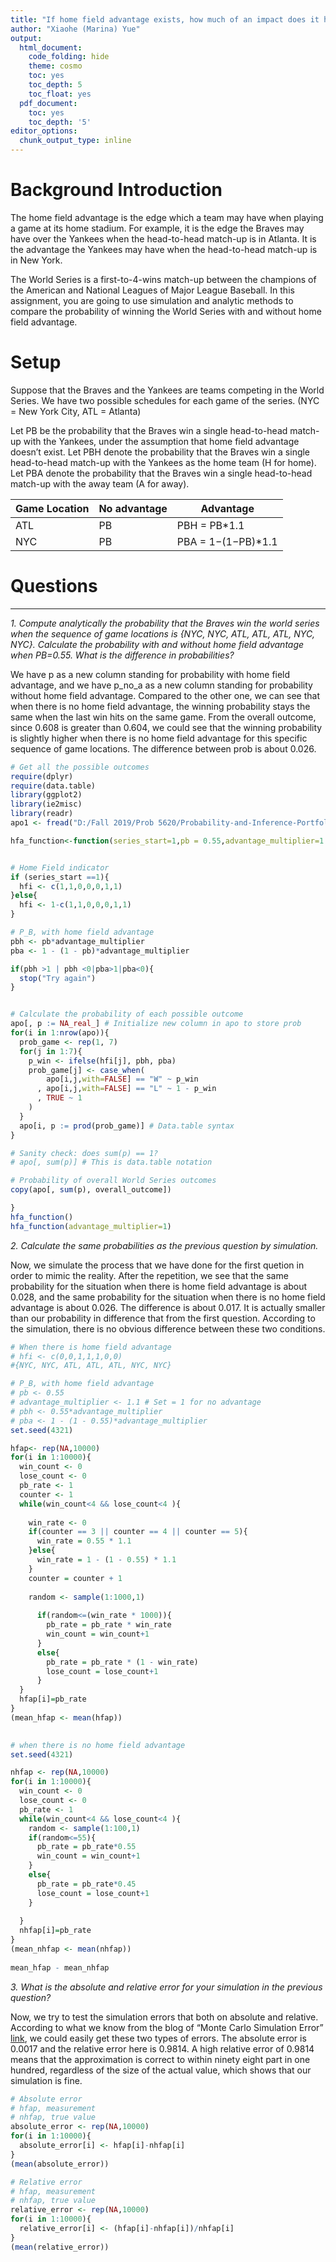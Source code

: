```yaml
---
title: "If home field advantage exists, how much of an impact does it have on winning the world series?"
author: "Xiaohe (Marina) Yue"
output:
  html_document:
    code_folding: hide
    theme: cosmo
    toc: yes
    toc_depth: 5
    toc_float: yes
  pdf_document:
    toc: yes
    toc_depth: '5'
editor_options:
  chunk_output_type: inline
---
```


# Background Introduction

The home field advantage is the edge which a team may have when playing a game at its home stadium. For example, it is the edge the Braves may have over the Yankees when the head-to-head match-up is in Atlanta. It is the advantage the Yankees may have when the head-to-head match-up is in New York.

The World Series is a first-to-4-wins match-up between the champions of the American and National Leagues of Major League Baseball. In this assignment, you are going to use simulation and analytic methods to compare the probability of winning the World Series with and without home field advantage.




# Setup

Suppose that the Braves and the Yankees are teams competing in the World Series. We have two possible schedules for each game of the series. (NYC = New York City, ATL = Atlanta)

Let PB be the probability that the Braves win a single head-to-head match-up with the Yankees, under the assumption that home field advantage doesn’t exist. Let PBH denote the probability that the Braves win a single head-to-head match-up with the Yankees as the home team (H for home). Let PBA denote the probability that the Braves win a single head-to-head match-up with the away team (A for away).


Game Location  |   No advantage   |    Advantage
---------------|------------------|-----------------------
ATL	           |   PB	            |    PBH = PB*1.1
NYC	           |   PB	            |    PBA = 1−(1−PB)*1.1




# Questions
***

_1. Compute analytically the probability that the Braves win the world series when the sequence of game locations is {NYC, NYC, ATL, ATL, ATL, NYC, NYC}. Calculate the probability with and without home field advantage when PB=0.55. What is the difference in probabilities?_

We have p as a new column standing for probability with home field advantage, and we have p_no_a as a new column standing for probability without home field advantage. Compared to the other one, we can see that when there is no home field advantage, the winning probability stays the same when the last win hits on the same game. From the overall outcome, since 0.608 is greater than 0.604, we could see that the winning probability is slightly higher when there is no home field advantage for this specific sequence of game locations. The difference between prob is about 0.026.
```r
# Get all the possible outcomes
require(dplyr)
require(data.table)
library(ggplot2)
library(ie2misc)
library(readr)
apo1 <- fread("D:/Fall 2019/Prob 5620/Probability-and-Inference-Portfolio-Yue-Marina/04-world-series-home-field/all-possible-world-series-outcomes.csv")
```

```r
hfa_function<-function(series_start=1,pb = 0.55,advantage_multiplier=1.1, apo=apo1){


# Home Field indicator
if (series_start ==1){
  hfi <- c(1,1,0,0,0,1,1)
}else{
  hfi <- 1-c(1,1,0,0,0,1,1)
}

# P_B, with home field advantage
pbh <- pb*advantage_multiplier
pba <- 1 - (1 - pb)*advantage_multiplier

if(pbh >1 | pbh <0|pba>1|pba<0){
  stop("Try again")
}


# Calculate the probability of each possible outcome
apo[, p := NA_real_] # Initialize new column in apo to store prob
for(i in 1:nrow(apo)){
  prob_game <- rep(1, 7)
  for(j in 1:7){
    p_win <- ifelse(hfi[j], pbh, pba)
    prob_game[j] <- case_when(
        apo[i,j,with=FALSE] == "W" ~ p_win
      , apo[i,j,with=FALSE] == "L" ~ 1 - p_win
      , TRUE ~ 1
    )
  }
  apo[i, p := prod(prob_game)] # Data.table syntax
}

# Sanity check: does sum(p) == 1?
# apo[, sum(p)] # This is data.table notation

# Probability of overall World Series outcomes
copy(apo[, sum(p), overall_outcome])

}
hfa_function()
hfa_function(advantage_multiplier=1)

```


_2. Calculate the same probabilities as the previous question by simulation._

Now, we simulate the process that we have done for the first quetion in order to mimic the reality. After the repetition, we see that the same probability for the situation when there is home field advantage is about 0.028, and the same probability for the situation when there is no home field advantage is about 0.026. The difference is about 0.017. It is actually smaller than our probability in difference that from the first question. According to the simulation, there is no obvious difference between these two conditions.
```r
# When there is home field advantage
# hfi <- c(0,0,1,1,1,0,0) 
#{NYC, NYC, ATL, ATL, ATL, NYC, NYC}

# P_B, with home field advantage
# pb <- 0.55
# advantage_multiplier <- 1.1 # Set = 1 for no advantage
# pbh <- 0.55*advantage_multiplier
# pba <- 1 - (1 - 0.55)*advantage_multiplier
set.seed(4321)

hfap<- rep(NA,10000)
for(i in 1:10000){
  win_count <- 0
  lose_count <- 0
  pb_rate <- 1
  counter <- 1
  while(win_count<4 && lose_count<4 ){
    
    win_rate <- 0
    if(counter == 3 || counter == 4 || counter == 5){
      win_rate = 0.55 * 1.1
    }else{
      win_rate = 1 - (1 - 0.55) * 1.1
    }
    counter = counter + 1
    
    random <- sample(1:1000,1)
    
      if(random<=(win_rate * 1000)){
        pb_rate = pb_rate * win_rate
        win_count = win_count+1
      }
      else{
        pb_rate = pb_rate * (1 - win_rate)
        lose_count = lose_count+1
      }
  }
  hfap[i]=pb_rate
}
(mean_hfap <- mean(hfap))
  
```


```r
# when there is no home field advantage
set.seed(4321)

nhfap <- rep(NA,10000)
for(i in 1:10000){
  win_count <- 0
  lose_count <- 0
  pb_rate <- 1
  while(win_count<4 && lose_count<4 ){
    random <- sample(1:100,1)
    if(random<=55){
      pb_rate = pb_rate*0.55
      win_count = win_count+1
    }
    else{
      pb_rate = pb_rate*0.45
      lose_count = lose_count+1
    }
   
  }
  nhfap[i]=pb_rate
}
(mean_nhfap <- mean(nhfap))
  
mean_hfap - mean_nhfap
```



_3. What is the absolute and relative error for your simulation in the previous question?_

Now, we try to test the simulation errors that both on absolute and relative. According to what we know from the blog of "Monte Carlo Simulation Error" [link](https://github.com/marinayxh/Probability-and-Inference-Portfolio-Yue-Marina-/tree/master/02-monte-carlo-error), we could easily get these two types of errors. The absolute error is 0.0017 and the relative error here is 0.9814. A high relative error of 0.9814 means that the approximation is correct to within ninety eight part in one hundred, regardless of the size of the actual value, which shows that our simulation is fine. 
```r
# Absolute error
# hfap, measurement
# nhfap, true value
absolute_error <- rep(NA,10000)
for(i in 1:10000){
  absolute_error[i] <- hfap[i]-nhfap[i]
}
(mean(absolute_error))
```
```r
# Relative error
# hfap, measurement
# nhfap, true value
relative_error <- rep(NA,10000)
for(i in 1:10000){
  relative_error[i] <- (hfap[i]-nhfap[i])/nhfap[i]
}
(mean(relative_error))
```
